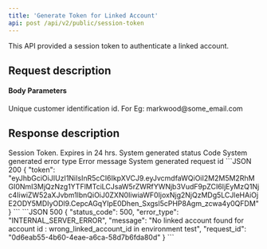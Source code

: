 ```yaml
---
title: 'Generate Token for Linked Account'
api: post /api/v2/public/session-token
---
```


This API provided a session token to authenticate a linked account. 

## Request description
#### Body Parameters
<ParamField body="linked_account_id" type="string" required>
  Unique customer identification id. For Eg: markwood@some_email.com
</ParamField>

## Response description

<Tabs>
  <Tab title="200">
    <ResponseField name="token" type="string">
      Session Token. Expires in 24 hrs.
    </ResponseField>
  </Tab>
  <Tab title="500">
    <ResponseField name="status_code" type="integer">
    System generated status Code
    </ResponseField>
    <ResponseField name="error_type" type="string">
    System generated error type
    </ResponseField>
    <ResponseField name="message" type="string">
    Error message
    </ResponseField>
    <ResponseField name="request_id" type="string">
    System generated request id
    </ResponseField>
  </Tab>
</Tabs>

<ResponseExample>
```JSON 200
{
    "token": "eyJhbGciOiJIUzI1NiIsInR5cCI6IkpXVCJ9.eyJvcmdfaWQiOiI2M2M5M2RhMGI0NmI3MjQzNzg1YTFlMTciLCJsaW5rZWRfYWNjb3VudF9pZCI6IjEyMzQ1Njc4IiwiZW52aXJvbm1lbnQiOiJ0ZXN0IiwiaWF0IjoxNjg2NjQzMDg5LCJleHAiOjE2ODY5MDIyODl9.CepcAGqYIpE0Dhen_Sxgsl5cPHP8Agm_zcwa4y0QFDM"
}
```
```JSON 500
{
    "status_code": 500,
    "error_type": "INTERNAL_SERVER_ERROR",
    "message": "No linked account found for account id : wrong_linked_account_id in environment test",
    "request_id": "0d6eab55-4b60-4eae-a6ca-58d7b6fda80d"
}
```
</ ResponseExample>
